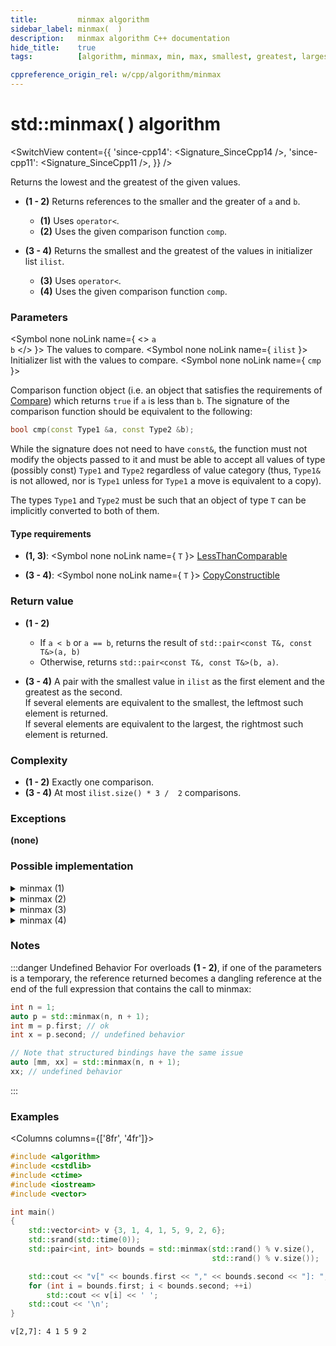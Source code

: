 ```yaml
---
title:         minmax algorithm
sidebar_label: minmax(  )
description:   minmax algorithm C++ documentation
hide_title:    true
tags:          [algorithm, minmax, min, max, smallest, greatest, largest, biggest]

cppreference_origin_rel: w/cpp/algorithm/minmax
---
```



<!----------------- Codes ---------------------->


# std::minmax( ) algorithm

<SwitchView content={{
  'since-cpp14': <Signature_SinceCpp14 />,
  'since-cpp11': <Signature_SinceCpp11 />,
}} />


Returns the lowest and the greatest of the given values.

- **(1 - 2)** Returns references to the smaller and the greater of `a` and `b`.
  - **(1)** Uses `operator<`.
  - **(2)** Uses the given comparison function `comp`.

- **(3 - 4)** Returns the smallest and the greatest of the values in initializer list `ilist`.
  - **(3)** Uses `operator<`.
  - **(4)** Uses the given comparison function `comp`.

### Parameters

<SymbolTable>

  <Symbol none noLink name={ <> <code>a</code> <br/> <code>b</code> </> }>
    The values to compare.
  </Symbol>
  <Symbol none noLink name={ <code>ilist</code> }>
    Initializer list with the values to compare.
  </Symbol>
  <Symbol none noLink name={ <code>cmp</code> }>

Comparison function object (i.e. an object that satisfies the requirements of [Compare](/docs/named_req/Compare)) which returns `true` if `a` is less than `b`.
The signature of the comparison function should be equivalent to the following:
```cpp
bool cmp(const Type1 &a, const Type2 &b);
```
While the signature does not need to have `const&`, the function must not modify the objects passed to it and must be able to accept all values of type (possibly const) `Type1` and `Type2` regardless of value category (thus, `Type1&` is not allowed, <Since v='cpp11'>nor is <code>Type1</code> unless for <code>Type1</code> a move is equivalent to a copy</Since>).

The types `Type1` and `Type2` must be such that an object of type `T` can be implicitly converted to both of them.


  </Symbol>

</SymbolTable>

#### Type requirements

- **(1, 3)**:
  <SymbolTable>
    <Symbol none noLink name={ <code>T</code> }>
      <a href="/docs/named_req/LessThanComparable">LessThanComparable</a>
    </Symbol>
  </SymbolTable>

- **(3 - 4)**:
  <SymbolTable>
    <Symbol none noLink name={ <code>T</code> }>
      <a href="/docs/named_req/CopyConstructible">CopyConstructible</a>
    </Symbol>
  </SymbolTable>

### Return value

- **(1 - 2)**
  - If `a < b` or `a == b`, returns the result of `std::pair<const T&, const T&>(a, b)`
  - Otherwise, returns `std::pair<const T&, const T&>(b, a)`.

- **(3 - 4)** A pair with the smallest value in `ilist` as the first element and the greatest as the second.  
  If several elements are equivalent to the smallest, the leftmost such element is returned.  
  If several elements are equivalent to the largest, the rightmost such element is returned.

### Complexity

- **(1 - 2)** Exactly one comparison.
- **(3 - 4)** At most `ilist.size() * 3 /  2` comparisons.

### Exceptions

**(none)**

### Possible implementation

<details>
<summary>minmax (1)</summary>

```cpp
template<class T>
constexpr std::pair<const T&, const T&> minmax(const T& a, const T& b)
{
    return (b < a) ? std::pair<const T&, const T&>(b, a)
                   : std::pair<const T&, const T&>(a, b);
}
```

</details>

<details>
<summary>minmax (2)</summary>

```cpp
template<class T, class Compare>
constexpr std::pair<const T&, const T&> minmax(const T& a, const T& b, Compare comp)
{
    return comp(b, a) ? std::pair<const T&, const T&>(b, a)
                      : std::pair<const T&, const T&>(a, b);
}
```

</details>

<details>
<summary>minmax (3)</summary>

```cpp
template<class T>
constexpr std::pair<T, T> minmax(std::initializer_list<T> ilist)
{
  auto p = std::minmax_element(ilist.begin(), ilist.end());
  return std::pair(*p.first, *p.second);
}
```

</details>

<details>
<summary>minmax (4)</summary>

```cpp
template<class T, class Compare>
constexpr std::pair<T, T> minmax(std::initializer_list<T> ilist, Compare comp)
{
  auto p = std::minmax_element(ilist.begin(), ilist.end(), comp);
  return std::pair(*p.first, *p.second);
}
```

</details>

### Notes

:::danger Undefined Behavior
For overloads **(1 - 2)**, if one of the parameters is a temporary, the reference returned becomes a dangling reference at the end of the full expression that contains the call to minmax:

```cpp
int n = 1;
auto p = std::minmax(n, n + 1);
int m = p.first; // ok
int x = p.second; // undefined behavior

// Note that structured bindings have the same issue
auto [mm, xx] = std::minmax(n, n + 1);
xx; // undefined behavior
```
:::

### Examples

<Columns columns={['8fr', '4fr']}>
<div>

```cpp title='Main.cpp' showLineNumbers
#include <algorithm>
#include <cstdlib>
#include <ctime>
#include <iostream>
#include <vector>

int main()
{
    std::vector<int> v {3, 1, 4, 1, 5, 9, 2, 6};
    std::srand(std::time(0));
    std::pair<int, int> bounds = std::minmax(std::rand() % v.size(),
                                             std::rand() % v.size());

    std::cout << "v[" << bounds.first << "," << bounds.second << "]: ";
    for (int i = bounds.first; i < bounds.second; ++i)
        std::cout << v[i] << ' ';
    std::cout << '\n';
}
```

</div>
<div>

```plaintext title="Possible output"
v[2,7]: 4 1 5 9 2
```

</div>
</Columns>
